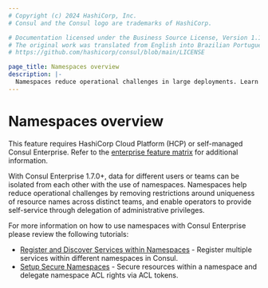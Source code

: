 ```yaml
---
# Copyright (c) 2024 HashiCorp, Inc.
# Consul and the Consul logo are trademarks of HashiCorp.

# Documentation licensed under the Business Source License, Version 1.1.
# The original work was translated from English into Brazilian Portuguese.
# https://github.com/hashicorp/consul/blob/main/LICENSE

page_title: Namespaces overview
description: |-
  Namespaces reduce operational challenges in large deployments. Learn how to define a namespace so that multiple users or teams can access and use the same datacenter without impacting each other.
---
```


# Namespaces overview

<EnterpriseAlert>

This feature requires
HashiCorp Cloud Platform (HCP) or self-managed Consul Enterprise.
Refer to the [enterprise feature matrix](/consul/docs/enterprise#consul-enterprise-feature-availability) for additional information.

</EnterpriseAlert>

With Consul Enterprise 1.7.0+, data for different users or teams
can be isolated from each other with the use of namespaces. Namespaces help reduce operational challenges
by removing restrictions around uniqueness of resource names across distinct teams, and enable operators
to provide self-service through delegation of administrative privileges.

For more information on how to use namespaces with Consul Enterprise please review the following tutorials:

- [Register and Discover Services within Namespaces](/consul/tutorials/namespaces/namespaces-share-datacenter-access?utm_source=docs) - Register multiple services within different namespaces in Consul.
- [Setup Secure Namespaces](/consul/tutorials/namespaces/namespaces-secure-shared-access?utm_source=docs) - Secure resources within a namespace and delegate namespace ACL rights via ACL tokens.
